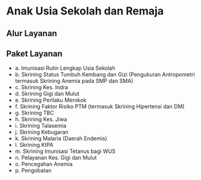 
# Anak Usia Sekolah dan Remaja

## Alur Layanan
<LokasiUnitLayanan/>
<AlurSekolahComponent/>

## Paket Layanan
* a. Imunisasi Rutin Lengkap Usia Sekolah
* b. Skrining Status Tumbuh Kembang dan Gizi (Pengukuran Antropometri termasuk Skrining Anemia pada SMP dan SMA)
* c. Skrining Kes. Indra
* d. Skrining Gigi dan Mulut
* e. Skrining Perilaku Merokok
* f. Skrining Faktor Risiko PTM (termasuk Skrining Hipertensi dan DM)
* g. Skrining TBC
* h. Skrining Kes. Jiwa
* i. Skrining Talasemia
* j. Skrining Kebugaran
* k. Skrining Malaria (Daerah Endemis)
* l. Skrining KtPA
* m. Skrining Imunisasi Tetanus bagi WUS
* n. Pelayanan Kes. Gigi dan Mulut
* o. Pencegahan Anemia
* p. Pengobatan
